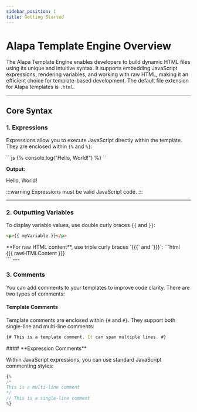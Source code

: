 ```yaml
---
sidebar_position: 1
title: Getting Started
---
```


# **Alapa Template Engine Overview**

The Alapa Template Engine enables developers to build dynamic HTML files using its unique and intuitive syntax. It supports embedding JavaScript expressions, rendering variables, and working with raw HTML, making it an efficient choice for template-based development. The default file extension for Alapa templates is `.html`.

---

## **Core Syntax**

### **1. Expressions**

Expressions allow you to execute JavaScript directly within the template. They are enclosed within `{%` and `%}`:

<CodeScreen>
```js
{% console.log("Hello, World!") %}
```
</CodeScreen>

**Output:**

<BrowserWindow>Hello, World!</BrowserWindow>

:::warning
Expressions must be valid JavaScript code.
:::

---

### **2. Outputting Variables**

To display variable values, use double curly braces `{{` and `}}`:

<CodeScreen>

```html
<p>{{ myVariable }}</p>
```

</CodeScreen>
**For raw HTML content**, use triple curly braces `{{{` and `}}}`:
<CodeScreen>
```html
<div>{{{ rawHTMLContent }}}</div>
```
</CodeScreen>
---

### **3. Comments**

You can add comments to your templates to improve code clarity. There are two types of comments:

#### **Template Comments**

Template comments are enclosed within `{#` and `#}`. They support both single-line and multi-line comments:

<CodeScreen>

```js
{# This is a template comment. It can span multiple lines. #}
```

</CodeScreen>
#### **Expression Comments**

Within JavaScript expressions, you can use standard JavaScript commenting styles:

<CodeScreen>

```js
{%
/*
This is a multi-line comment
*/
// This is a single-line comment
%}
```

</CodeScreen>
